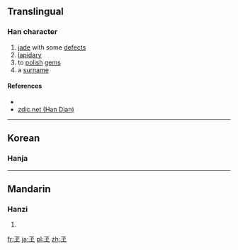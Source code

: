 {{also|㓘|玉}}
==Translingual==

===Han character===
{{Han char|rn=96|rad=玉|as=00|sn=5|four=10104|canj=MGI,XXXMG|ids=⿷王丶}}

# [[jade]] with some [[defect]]s
# [[lapidary]]
# to [[polish]] [[gem]]s
# a [[surname]]

====References====
* {{Han ref|kx=0727.010|dkj=20822|hdz=21101.020|uh=738A|ud=29578|bh=C9A7|bd=51623}}
* [http://www.zdic.net/zd/zi/ZdicE7Zdic8EZdic8A.htm zdic.net (Han Dian)]

----

==Korean==

===Hanja===
{{ko-hanja|hangeul=[[숙]], [[옥]]|rv=suk, ok|mr=suk, ok|y=swuk, ok|eumhun=[[옥]] [[다듬다|다듬는]] [[장인]], [[구슬]]|ehrv=ok dadeumneun jangin, guseul|ehmr=ok tadŭmnŭn changin, kusŭl|ehy=okq tatumnun cangin, kwusul}}

----

==Mandarin==

===Hanzi===
{{cmn-hanzi|pin=[[sù]] ([[su4]])|wg=su<sup>4</sup>}}

# {{defn|lang=cmn|sort=玉00}}

[[fr:玊]]
[[ja:玊]]
[[pl:玊]]
[[zh:玊]]